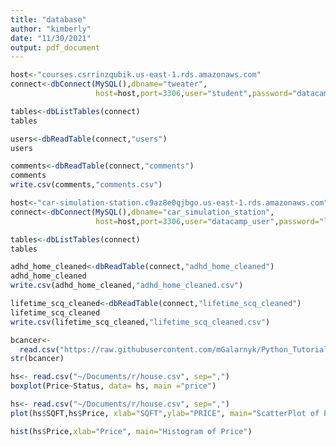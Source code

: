 ```yaml
---
title: "database"
author: "kimberly"
date: "11/30/2021"
output: pdf_document
---
```


```r
host<-"courses.csrrinzqubik.us-east-1.rds.amazonaws.com"
connect<-dbConnect(MySQL(),dbname="tweater",
                   host=host,port=3306,user="student",password="datacamp")  
```
```r
tables<-dbListTables(connect)
tables

```
```r
users<-dbReadTable(connect,"users")
users
```
```r
comments<-dbReadTable(connect,"comments")
comments
write.csv(comments,"comments.csv")
```
```r
host<-"car-simulation-station.c9az8e0qjbgo.us-east-1.rds.amazonaws.com"
connect<-dbConnect(MySQL(),dbname="car_simulation_station",
                   host=host,port=3306,user="datacamp_user",password="learn tabular data for fun and profit")  
```
```r
tables<-dbListTables(connect)
tables
```
```r
adhd_home_cleaned<-dbReadTable(connect,"adhd_home_cleaned")
adhd_home_cleaned
write.csv(adhd_home_cleaned,"adhd_home_cleaned.csv")
```
```r
lifetime_scq_cleaned<-dbReadTable(connect,"lifetime_scq_cleaned")
lifetime_scq_cleaned
write.csv(lifetime_scq_cleaned,"lifetime_scq_cleaned.csv")
```
```r
bcancer<-
  read.csv("https://raw.githubusercontent.com/mGalarnyk/Python_Tutorials/master/Kaggle/BreastCancerWisconsin/data/data.csv", header =TRUE)
str(bcancer)
```
```r
hs<- read.csv("~/Documents/r/house.csv", sep=",")
boxplot(Price~Status, data= hs, main ="price")
```
```r
hs<- read.csv("~/Documents/r/house.csv", sep=",")
plot(hs$SQFT,hs$Price, xlab="SQFT",ylab="PRICE", main="ScatterPlot of Price and SQFT")
```
```r
hist(hs$Price,xlab="Price", main="Histogram of Price")
```